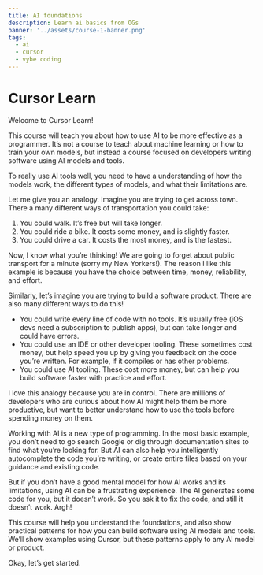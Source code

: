 ```yaml
---
title: AI foundations
description: Learn ai basics from OGs
banner: '../assets/course-1-banner.png'
tags:
  - ai
  - cursor
  - vybe coding
---
```


<MuxPlayer playbackId="01sJQnuk01QuuCTAvXlmhKigjUC8SQjqG01nPo6GdSSxIk" />



# Cursor Learn

Welcome to Cursor Learn!

This course will teach you about how to use AI to be more effective as a programmer. It’s not a course to teach about machine learning or how to train your own models, but instead a course focused on developers writing software using AI models and tools.

To really use AI tools well, you need to have a understanding of how the models work, the different types of models, and what their limitations are.

Let me give you an analogy. Imagine you are trying to get across town. There a many different ways of transportation you could take:

1. You could walk. It’s free but will take longer.
2. You could ride a bike. It costs some money, and is slightly faster.
3. You could drive a car. It costs the most money, and is the fastest.

Now, I know what you’re thinking! We are going to forget about public transport for a minute (sorry my New Yorkers!). The reason I like this example is because you have the choice between time, money, reliability, and effort.

Similarly, let’s imagine you are trying to build a software product. There are also many different ways to do this!

- You could write every line of code with no tools. It’s usually free (iOS devs need a subscription to publish apps), but can take longer and could have errors.
- You could use an IDE or other developer tooling. These sometimes cost money, but help speed you up by giving you feedback on the code you’re written. For example, if it compiles or has other problems.
- You could use AI tooling. These cost more money, but can help you build software faster with practice and effort.

I love this analogy because you are in control. There are millions of developers who are curious about how AI might help them be more productive, but want to better understand how to use the tools before spending money on them.

Working with AI is a new type of programming. In the most basic example, you don’t need to go search Google or dig through documentation sites to find what you’re looking for. But AI can also help you intelligently autocomplete the code you’re writing, or create entire files based on your guidance and existing code.

But if you don’t have a good mental model for how AI works and its limitations, using AI can be a frustrating experience. The AI generates some code for you, but it doesn’t work. So you ask it to fix the code, and still it doesn’t work. Argh!

This course will help you understand the foundations, and also show practical patterns for how you can build software using AI models and tools. We’ll show examples using Cursor, but these patterns apply to any AI model or product.

Okay, let’s get started.

